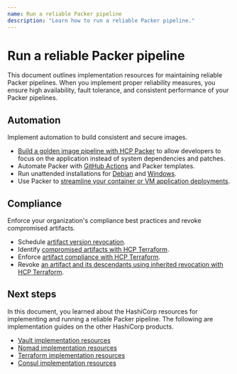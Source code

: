 ```yaml
---
name: Run a reliable Packer pipeline
description: "Learn how to run a reliable Packer pipeline."
---
```


# Run a reliable Packer pipeline

This document outlines implementation resources for maintaining reliable Packer pipelines. When you implement proper reliability measures, you ensure high availability, fault tolerance, and consistent performance of your Packer pipelines.

## Automation

Implement automation to build consistent and secure images.

- [Build a golden image pipeline with HCP Packer](/packer/tutorials/cloud-production/golden-image-with-hcp-packer) to allow developers to focus on the application instead of system dependencies and patches.
- Automate Packer with [GitHub Actions](/packer/tutorials/cloud-production/github-actions) and Packer templates.
- Run unattended installations for [Debian](/packer/guides/automatic-operating-system-installs/preseed_ubuntu) and [Windows](/packer/guides/automatic-operating-system-installs/autounattend_windows).
- Use Packer to [streamline your container or VM application deployments](/well-architected-framework/operational-excellence/operational-excellence-application-deployment).

## Compliance

Enforce your organization's compliance best practices and revoke compromised artifacts.

- Schedule [artifact version revocation](/packer/tutorials/hcp/hcp-schedule-image-iterations-revocation).
- Identify [compromised artifacts with HCP Terraform](/packer/tutorials/hcp/run-tasks-data-source-image-validation).
- Enforce [artifact compliance with HCP Terraform](/packer/tutorials/hcp/run-tasks-resource-image-validation).
- Revoke [an artifact and its descendants using inherited revocation with HCP Terraform](/packer/tutorials/hcp/revoke-image).

## Next steps

In this document, you learned about the HashiCorp resources for implementing and running a reliable Packer pipeline. The following are implementation guides on the other HashiCorp products.

- [Vault implementation resources](/well-architected-framework/implementation-resources/implementation-resources-vault-reliability)
- [Nomad implementation resources](/well-architected-framework/implementation-resources/implementation-resources-nomad-reliability)
- [Terraform implementation resources](/well-architected-framework/implementation-resources/implementation-resources-terraform-reliability)
- [Consul implementation resources](/well-architected-framework/implementation-resources/implementation-resources-consul-reliability)